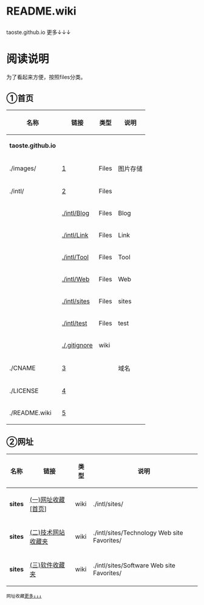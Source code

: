 
<h1>README.wiki</h1>
taoste.github.io 更多↓↓↓
= =

= 阅读说明 =

为了看起来方便，按照files分类。

== ①首页 ==

{|
! 名称 !! 链接 !! 类型 !! 说明
|-
| '''taoste.github.io''' || &nbsp; || &nbsp; || &nbsp;
|-
|  ./images/ ||[https://github.com/taoste/taoste.github.io/tree/master/images] || Files || 图片存储
|-
| ./intl/ ||  [https://github.com/taoste/taoste.github.io/tree/master/intl] || Files || 
|-
| &nbsp; ||  [https://github.com/taoste/taoste.github.io/tree/master/intl/Blog ./intl/Blog] || Files || Blog 
|-
| &nbsp; ||  [https://github.com/taoste/taoste.github.io/tree/master/intl/Link ./intl/Link ] || Files || Link 
|-
| &nbsp; ||  [https://github.com/taoste/taoste.github.io/tree/master/intl/Tool ./intl/Tool] || Files || Tool 
|-
| &nbsp; ||  [https://github.com/taoste/taoste.github.io/tree/master/intl/Web ./intl/Web ] || Files || Web 
|-
| &nbsp; ||  [https://github.com/taoste/taoste.github.io/tree/master/intl/sites ./intl/sites] || Files || sites 
|-
| &nbsp; ||  [https://github.com/taoste/taoste.github.io/tree/master/intl/test ./intl/test ] || Files || test 
|-
| &nbsp; || [https://github.com/taoste/taoste.github.io/blob/master/.gitignore ./.gitignore] || wiki || &nbsp;
|-
|./CNAME || [https://github.com/taoste/taoste.github.io/blob/master/CNAME] || &nbsp; ||  域名
|-
|  ./LICENSE || [https://github.com/taoste/taoste.github.io/blob/master/LICENSE] || &nbsp; || &nbsp;
|-
| ./README.wiki|| [https://github.com/taoste/taoste.github.io/blob/master/README.wiki] || &nbsp; || &nbsp;
|}

 
== ②网址==

{|
! 名称 !! 链接 !! 类型 !! 说明
|-
| '''sites''' || [https://github.com/taoste/taoste.github.io/tree/master/intl/sites (一)网址收藏[首页]] || wiki || ./intl/sites/
|-
| '''sites''' || [https://github.com/taoste/taoste.github.io/tree/master/intl/sites/Technology%20Web%20site%20Favorites (二)技术网站收藏夹] || wiki || ./intl/sites/Technology Web site Favorites/
|-
| '''sites''' || [https://github.com/taoste/taoste.github.io/tree/master/intl/sites/Software%20Web%20site%20Favorites (三)软件收藏夹] || wiki || ./intl/sites/Software Web site Favorites/
|}
 网址收藏[https://github.com/taoste/taoste.github.io/tree/master/intl/sites 更多↓↓↓]
